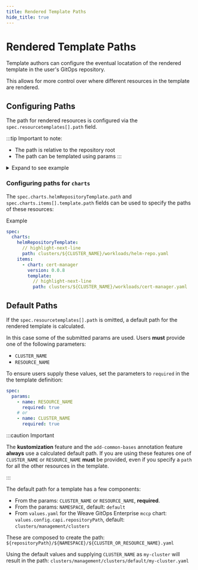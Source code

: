 ```yaml
---
title: Rendered Template Paths
hide_title: true
---
```



# Rendered Template Paths <TierLabel tiers="Enterprise" />

Template authors can configure the eventual locatation of the rendered template
in the user's GitOps repository.

This allows for more control over where different resources in the template are rendered.

## Configuring Paths

The path for rendered resources is configured via the
`spec.resourcetemplates[].path` field.

:::tip Important to note:
- The path is relative to the repository root
- The path can be templated using params
:::

<details><summary>Expand to see example</summary>

```yaml
spec:
  resourcetemplates:
    // highlight-next-line
    - path: clusters/${CLUSTER_NAME}/definition/cluster.yaml
      content:
        - apiVersion: cluster.x-k8s.io/v1alpha4
          kind: Cluster
          metadata:
            name: ${CLUSTER_NAME}
          ...
        - apiVersion: infrastructure.cluster.x-k8s.io/v1alpha4
          kind: AWSCluster
          metadata:
            name: ${CLUSTER_NAME}
          ...
    // highlight-next-line
    - path: clusters/${CLUSTER_NAME}/workloads/helmreleases.yaml
      content:
        - apiVersion: helm.toolkit.fluxcd.io/v2beta1
          kind: HelmRelease
          metadata:
            name: ${CLUSTER_NAME}-nginx
          ...
        - apiVersion: helm.toolkit.fluxcd.io/v2beta1
          kind: HelmRelease
          metadata:
            name: ${CLUSTER_NAME}-cert-manager
          ...
```

</details>

### Configuring paths for `charts`

The `spec.charts.helmRepositoryTemplate.path` and `spec.charts.items[].template.path` fields can be used to specify the paths of these resources:

Example

```yaml
spec:
  charts:
    helmRepositoryTemplate:
      // highlight-next-line
      path: clusters/${CLUSTER_NAME}/workloads/helm-repo.yaml
    items:
      - chart: cert-manager
        version: 0.0.8
        template:
          // highlight-next-line
          path: clusters/${CLUSTER_NAME}/workloads/cert-manager.yaml
```


## Default Paths

If the `spec.resourcetemplates[].path` is omitted, a default path for the
rendered template is calculated.

In this case some of the submitted params are used. Users **must** provide one of the following parameters:
- `CLUSTER_NAME`
- `RESOURCE_NAME`

To ensure users supply these values, set the parameters to `required` in the the
template definition:

```yaml
spec:
  params:
    - name: RESOURCE_NAME
      required: true
    # or
    - name: CLUSTER_NAME
      required: true
```

:::caution Important

The **kustomization** feature and the `add-common-bases` annotation feature **always** use a calculated default path.
If you are using these features one of `CLUSTER_NAME` or `RESOURCE_NAME`
**must** be provided, even if you specify a `path` for all the other resources in the template.

:::

The default path for a template has a few components:
- From the params: `CLUSTER_NAME` or `RESOURCE_NAME`, **required**.
- From the params: `NAMESPACE`, default: `default`
- From `values.yaml` for the Weave GitOps Enterprise `mccp` chart: `values.config.capi.repositoryPath`, default: `clusters/management/clusters`

These are composed to create the path:
`${repositoryPath}/${NAMESPACE}/${CLUSTER_OR_RESOURCE_NAME}.yaml`

Using the default values and supplying `CLUSTER_NAME` as `my-cluster` will result in the path:
`clusters/management/clusters/default/my-cluster.yaml`

